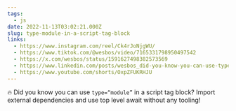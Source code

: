 ```yaml
---
tags:
  - js
date: 2022-11-13T03:02:21.000Z
slug: type-module-in-a-script-tag-block
links:
  - https://www.instagram.com/reel/Ck4rJoNjgWU/
  - https://www.tiktok.com/@wesbos/video/7165331798950497542
  - https://x.com/wesbos/status/1591627498382573569
  - https://www.linkedin.com/posts/wesbos_did-you-know-you-can-use-typemodule-activity-6997394153877774338-oNsF/
  - https://www.youtube.com/shorts/OxpZFUKRHJU
---
```


🔥 Did you know you can use `type=“module”` in a script tag block? Import external dependencies and use top level await without any tooling!
